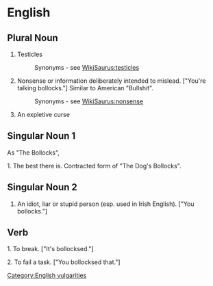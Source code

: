 =English=

==Plural Noun==

#Testicles
#:Synonyms - see [[WikiSaurus:testicles]]
#Nonsense or information deliberately intended to mislead. ["You're talking bollocks."] Similar to American "Bullshit".
#:Synonyms - see [[WikiSaurus:nonsense]]
#An expletive curse

==Singular Noun 1==
As "The Bollocks", 

1. The best there is. Contracted form of "The Dog's Bollocks".

==Singular Noun 2==
# An idiot, liar or stupid person (esp. used in Irish English). ["You bollocks."]

==Verb==

1. To break. ["It's bollocksed."]

2. To fail a task. ["You bollocksed that."]



[[Category:English vulgarities]]